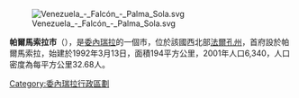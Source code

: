 [[Image:Venezuela_-_Falcón_-_Palma_Sola.svg|right]]

'''帕爾馬索拉市'''（{{lang-es|Municipio Palmasola}}），是[[委內瑞拉|委內瑞拉]]的一個市，位於該國西北部[[法爾孔州|法爾孔州]]，首府設於帕爾馬索拉，始建於1992年3月13日，面積194平方公里，2001年人口6,340，人口密度為每平方公里32.68人。

{{Venezuela-geo-stub}}
[[Category:委內瑞拉行政區劃|Category:委內瑞拉行政區劃]]